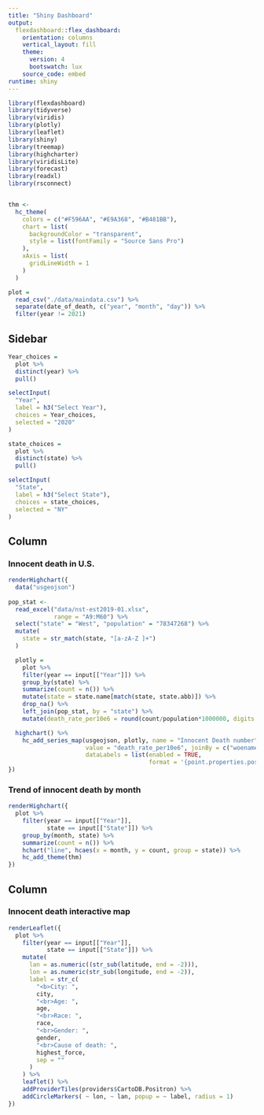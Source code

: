 ```yaml
---
title: "Shiny Dashboard"
output:
  flexdashboard::flex_dashboard:
    orientation: columns
    vertical_layout: fill
    theme: 
      version: 4
      bootswatch: lux
    source_code: embed
runtime: shiny
---
```



```r
library(flexdashboard)
library(tidyverse)
library(viridis)
library(plotly)
library(leaflet)
library(shiny)
library(treemap)
library(highcharter)
library(viridisLite)
library(forecast)
library(readxl)
library(rsconnect)


thm <- 
  hc_theme(
    colors = c("#F596AA", "#E9A368", "#B481BB"),
    chart = list(
      backgroundColor = "transparent",
      style = list(fontFamily = "Source Sans Pro")
    ),
    xAxis = list(
      gridLineWidth = 1
    )
  )
```

```r
plot = 
  read_csv("./data/maindata.csv") %>% 
  separate(date_of_death, c("year", "month", "day")) %>% 
  filter(year != 2021)
```

Sidebar {.sidebar}
-----------------------------------------------------------------------

```r
Year_choices =
  plot %>% 
  distinct(year) %>% 
  pull()

selectInput(
  "Year",
  label = h3("Select Year"),
  choices = Year_choices,
  selected = "2020"
)

state_choices =
  plot %>% 
  distinct(state) %>% 
  pull()

selectInput(
  "State",
  label = h3("Select State"),
  choices = state_choices,
  selected = "NY"
)
```


Column {data-width=450}
-----------------------------------------------------------------------



### Innocent death in U.S.


```r
renderHighchart({
  data("usgeojson")
  
pop_stat <- 
  read_excel("data/nst-est2019-01.xlsx",
             range = "A9:M60") %>% 
  select("state" = "West", "population" = "78347268") %>% 
  mutate(
    state = str_match(state, "[a-zA-Z ]+")
  )

  plotly = 
    plot %>%
    filter(year == input[["Year"]]) %>% 
    group_by(state) %>% 
    summarize(count = n()) %>% 
    mutate(state = state.name[match(state, state.abb)]) %>% 
    drop_na() %>% 
    left_join(pop_stat, by = "state") %>% 
    mutate(death_rate_per10e6 = round(count/population*1000000, digits = 2))

  highchart() %>%
    hc_add_series_map(usgeojson, plotly, name = "Innocent Death number",
                      value = "death_rate_per10e6", joinBy = c("woename", "state"),
                      dataLabels = list(enabled = TRUE,
                                        format = '{point.properties.postalcode}'))
})

```



### Trend of innocent death by month

```r
renderHighchart({
  plot %>%
    filter(year == input[["Year"]],
           state == input[["State"]]) %>%
    group_by(month, state) %>%
    summarize(count = n()) %>%
    hchart("line", hcaes(x = month, y = count, group = state)) %>%
    hc_add_theme(thm)
})
```

Column {data-width=550}
-----------------------------------------------------------------------

### Innocent death interactive map

```r
renderLeaflet({
  plot %>%
    filter(year == input[["Year"]],
           state == input[["State"]]) %>%
    mutate(
      lan = as.numeric((str_sub(latitude, end = -2))),
      lon = as.numeric(str_sub(longitude, end = -2)),
      label = str_c(
        "<b>City: ",
        city,
        "<br>Age: ",
        age,
        "<br>Race: ",
        race,
        "<br>Gender: ",
        gender,
        "<br>Cause of death: ",
        highest_force,
        sep = ""
      )
    ) %>%
    leaflet() %>%
    addProviderTiles(providers$CartoDB.Positron) %>%
    addCircleMarkers( ~ lon, ~ lan, popup = ~ label, radius = 1)
})   
```



